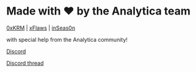# Made with <span className="text-atekgold">&hearts;</span> by the Analytica team

[0xKRM](https://discordapp.com/users/89367326989770752) |
[xFlaws](https://discordapp.com/users/281932803489136640) |
[inSeas0n](https://discordapp.com/users/476107422214389763)

with special help from the Analytica community!

[Discord](https://discord.com/invite/analytica)

[Discord thread](https://discord.com/channels/731929330896338995/1239184444926201906)
